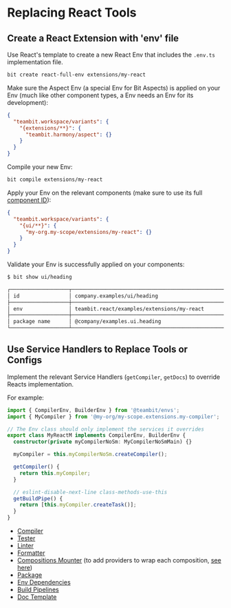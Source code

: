 # Replacing React Tools

## Create a React Extension with 'env' file

Use React's template to create a new React Env that includes the `.env.ts` implementation file.

```bash
bit create react-full-env extensions/my-react
```

Make sure the Aspect Env (a special Env for Bit Aspects) is applied on your Env (much like other component types, a Env needs an Env for its development):

```json
{
  "teambit.workspace/variants": {
    "{extensions/**}": {
      "teambit.harmony/aspect": {}
    }
  }
}
```

Compile your new Env:

```bash
bit compile extensions/my-react
```

Apply your Env on the relevant components (make sure to use its full [component ID](/components/component-id)):

```json
{
  "teambit.workspace/variants": {
    "{ui/**}": {
      "my-org.my-scope/extensions/my-react": {}
    }
  }
}
```

Validate your Env is successfully applied on your components:

```bash
$ bit show ui/heading

┌───────────────────┬─────────────────────────────────────────────────────────────────┐
│ id                │ company.examples/ui/heading                                     │
├───────────────────┼─────────────────────────────────────────────────────────────────┤
│ env               │ teambit.react/examples/extensions/my-react                      │
├───────────────────┼─────────────────────────────────────────────────────────────────┤
│ package name      │ @company/examples.ui.heading                                    │
└───────────────────┴─────────────────────────────────────────────────────────────────┘
```

## Use Service Handlers to Replace Tools or Configs

Implement the relevant Service Handlers (`getCompiler`, `getDocs`) to override Reacts implementation.

For example:

```ts
import { CompilerEnv, BuilderEnv } from '@teambit/envs';
import { MyCompiler } from '@my-org/my-scope.extensions.my-compiler';

// The Env class should only implement the services it overrides
export class MyReactM implements CompilerEnv, BuilderEnv {
  constructor(private myCompilerNoSm: MyCompilerNoSmMain) {}

  myCompiler = this.myCompilerNoSm.createCompiler();

  getCompiler() {
    return this.myCompiler;
  }

  // eslint-disable-next-line class-methods-use-this
  getBuildPipe() {
    return [this.myCompiler.createTask()];
  }
}
```

- [Compiler](/dev-services/compiler/configure-env-with-compiler)
- [Tester](//dev-services/tester/configure-env-with-tester)
- [Linter](/dev-services/linter/implement-linter)
- [Formatter](/dev-services/formatter/configure-env-with-formatter)
- [Compositions Mounter](/dev-services/compositions/mounting-compositions-to-dom) (to add providers to wrap each composition, [see here](/dev-services/compositions/composition-context))
- [Package](/packages/managing-package-json#set-configuration-from-an-env)
- [Env Dependencies](/dependencies/configuring-dependencies#configuring-dependencies-from-an-env)
- [Build Pipelines](/dev-services/builder/build-pipelines)
- [Doc Template](/dev-services/docs/docs-templates#setting-a-doc-template)
